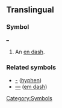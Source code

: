 ==Translingual==
===Symbol===
'''–'''

# An [[en dash]].

===Related symbols===
*[[-]] ([[hyphen]])
*[[—]] ([[em dash]])

[[Category:Symbols]]